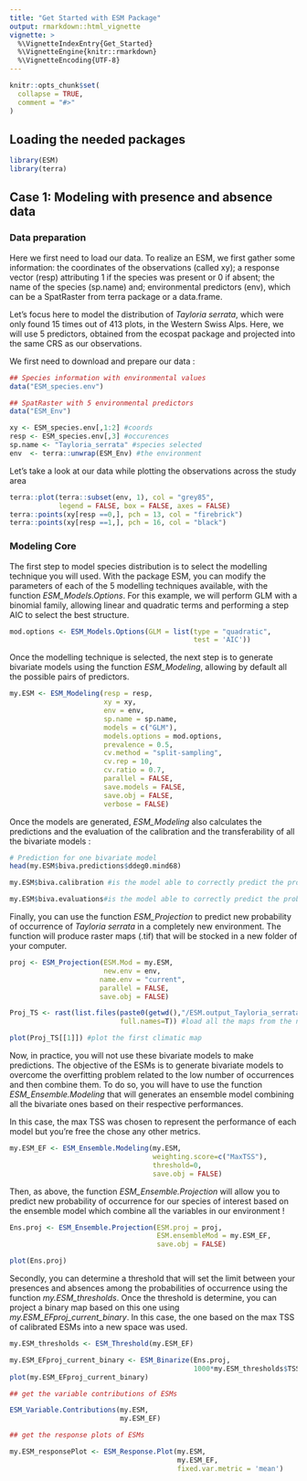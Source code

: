 ```yaml
---
title: "Get Started with ESM Package"
output: rmarkdown::html_vignette
vignette: >
  %\VignetteIndexEntry{Get_Started}
  %\VignetteEngine{knitr::rmarkdown}
  %\VignetteEncoding{UTF-8}
---
```


```r
knitr::opts_chunk$set(
  collapse = TRUE,
  comment = "#>"
)
```

## Loading the needed packages

```r
library(ESM)
library(terra)
```

## Case 1: Modeling with presence and absence data

### Data preparation

Here we first need to load our data. To realize an ESM, we first gather some information: the coordinates of the observations (called xy); a response vector (resp) attributing 1 if the species was present or 0 if absent; the name of the species (sp.name) and; environmental predictors (env), which can be a SpatRaster from terra package or a data.frame.

Let's focus here to model the distribution of *Tayloria serrata*, which were only found 15 times out of 413 plots, in the Western Swiss Alps. Here, we will use 5 predictors, obtained from the ecospat package and projected into the same CRS as our observations.

We first need to download and prepare our data :

```r
## Species information with environmental values
data("ESM_species.env") 

## SpatRaster with 5 environmental predictors
data("ESM_Env")

xy <- ESM_species.env[,1:2] #coords
resp <- ESM_species.env[,3] #occurences
sp.name <- "Tayloria_serrata" #species selected
env  <- terra::unwrap(ESM_Env) #the environment 

```

Let's take a look at our data while plotting the observations across the study area

```r
terra::plot(terra::subset(env, 1), col = "grey85", 
            legend = FALSE, box = FALSE, axes = FALSE)
terra::points(xy[resp ==0,], pch = 13, col = "firebrick")
terra::points(xy[resp ==1,], pch = 16, col = "black")
```

### Modeling Core

The first step to model species distribution is to select the modelling technique you will used. With the package ESM, you can modify the parameters of each of the 5 modelling techniques available, with the function *ESM_Models.Options*. For this example, we will perform GLM with a binomial family, allowing linear and quadratic terms and performing a step AIC to select the best structure.

```r
mod.options <- ESM_Models.Options(GLM = list(type = "quadratic",
                                             test = 'AIC'))
```

Once the modelling technique is selected, the next step is to generate bivariate models using the function *ESM_Modeling*, allowing by default all the possible pairs of predictors.

```r
my.ESM <- ESM_Modeling(resp = resp,
                       xy = xy,
                       env = env,
                       sp.name = sp.name,
                       models = c("GLM"),
                       models.options = mod.options,
                       prevalence = 0.5,
                       cv.method = "split-sampling",
                       cv.rep = 10,
                       cv.ratio = 0.7,
                       parallel = FALSE,
                       save.models = FALSE,
                       save.obj = FALSE,
                       verbose = FALSE)
```

Once the models are generated, *ESM_Modeling* also calculates the predictions and the evaluation of the calibration and the transferability of all the bivariate models :

```r
# Prediction for one bivariate model
head(my.ESM$biva.predictions$ddeg0.mind68)

my.ESM$biva.calibration #is the model able to correctly predict the probability of occurrence inside the environment in which it was calibrated (70% of our data if ratio = 0.7).

my.ESM$biva.evaluations#is the model able to correctly predict the probability of occurrence of new points based on new environmental data (30% of our data if ratio = 0.7).
```

Finally, you can use the function *ESM_Projection* to predict new probability of occurrence of *Tayloria serrata* in a completely new environment. The function will produce raster maps (.tif) that will be stocked in a new folder of your computer.

```r
proj <- ESM_Projection(ESM.Mod = my.ESM, 
                       new.env = env,
                      name.env = "current", 
                      parallel = FALSE, 
                      save.obj = FALSE)

Proj_TS <- rast(list.files(paste0(getwd(),"/ESM.output_Tayloria_serrata/current"), 
                           full.names=T)) #load all the maps from the new folder

plot(Proj_TS[[1]]) #plot the first climatic map
```

Now, in practice, you will not use these bivariate models to make predictions. The objective of the ESMs is to generate bivariate models to overcome the overfitting problem related to the low number of occurrences and then combine them. To do so, you will have to use the function *ESM_Ensemble.Modeling* that will generates an ensemble model combining all the bivariate ones based on their respective performances.

In this case, the max TSS was chosen to represent the performance of each model but you're free the chose any other metrics.

```r
my.ESM_EF <- ESM_Ensemble.Modeling(my.ESM, 
                                   weighting.score=c("MaxTSS"), 
                                   threshold=0,
                                   save.obj = FALSE)
```

Then, as above, the function *ESM_Ensemble.Projection* will allow you to predict new probability of occurrence for our species of interest based on the ensemble model which combine all the variables in our environment !

```r
Ens.proj <- ESM_Ensemble.Projection(ESM.proj = proj,
                                    ESM.ensembleMod = my.ESM_EF,
                                    save.obj = FALSE)

plot(Ens.proj)
```

Secondly, you can determine a threshold that will set the limit between your presences and absences among the probabilities of occurrence using the function *my.ESM_thresholds*. Once the threshold is determine, you can project a binary map based on this one using *my.ESM_EFproj_current_binary*. In this case, the one based on the max TSS of calibrated ESMs into a new space was used.

```r
my.ESM_thresholds <- ESM_Threshold(my.ESM_EF)

my.ESM_EFproj_current_binary <- ESM_Binarize(Ens.proj,
                                             1000*my.ESM_thresholds$TSS.th)
plot(my.ESM_EFproj_current_binary)
```

```r
## get the variable contributions of ESMs

ESM_Variable.Contributions(my.ESM,
                           my.ESM_EF)

## get the response plots of ESMs

my.ESM_responsePlot <- ESM_Response.Plot(my.ESM,
                                         my.ESM_EF, 
                                         fixed.var.metric = 'mean') 
```